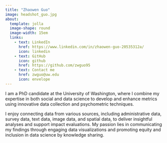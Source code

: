 ```yaml
---
title: "Zhaowen Guo"
image: headshot_guo.jpg
about:
  template: jolla
  image-shape: round
  image-width: 15em
  links:
    - text: LinkedIn
      href: https://www.linkedin.com/in/zhaowen-guo-20535312a/
      icon: linkedin
    - text: GitHub
      icon: github
      href: https://github.com/zwguo95
    - text: Contact me
      href: zwguo@uw.edu
      icon: envelope
---
```



I am a PhD candidate at the University of Washington, where I combine my expertise in both social and data science to develop and enhance metrics using innovative data collection and psychometric techniques. 

I enjoy connecting data from various sources, including administrative data, survey data, text data, image data, and spatial data, to deliver insightful analyses and support impact evaluations. My passion lies in communicating my findings through engaging data visualizations and promoting equity and inclusion in data science by knowledge sharing. 

